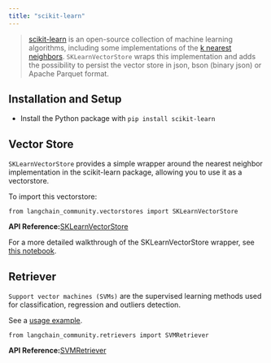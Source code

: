 ```yaml
---
title: "scikit-learn"
---
```


> [scikit-learn](https://scikit-learn.org/stable/) is an open-source collection of machine learning algorithms, including some implementations of the [k nearest neighbors](https://scikit-learn.org/stable/modules/generated/sklearn.neighbors.NearestNeighbors.html). `SKLearnVectorStore` wraps this implementation and adds the possibility to persist the vector store in json, bson (binary json) or Apache Parquet format.

## Installation and Setup

* Install the Python package with `pip install scikit-learn`

## Vector Store

`SKLearnVectorStore` provides a simple wrapper around the nearest neighbor implementation in the scikit-learn package, allowing you to use it as a vectorstore.

To import this vectorstore:

```
from langchain_community.vectorstores import SKLearnVectorStore
```

**API Reference:**[SKLearnVectorStore](https://python.langchain.com/api_reference/community/vectorstores/langchain_community.vectorstores.sklearn.SKLearnVectorStore.html)

For a more detailed walkthrough of the SKLearnVectorStore wrapper, see [this notebook](/src/oss/integrations/vectorstores/sklearn).

## Retriever

`Support vector machines (SVMs)` are the supervised learning methods used for classification, regression and outliers detection.

See a [usage example](/src/oss/integrations/retrievers/svm).

```
from langchain_community.retrievers import SVMRetriever
```

**API Reference:**[SVMRetriever](https://python.langchain.com/api_reference/community/retrievers/langchain_community.retrievers.svm.SVMRetriever.html)
